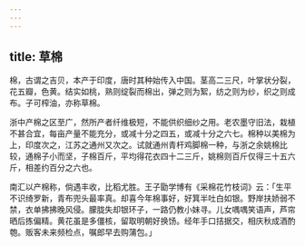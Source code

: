 ```yaml
---
---
---
```

title: 草棉
---



棉，古谓之吉贝，本产于印度，唐时其种始传入中国。茎高二三尺，叶掌状分裂，花五瓣，色黄。结实如桃，熟则绽裂而棉出，弹之则为絮，纺之则为纱，织之则成布。子可榨油，亦称草棉。

浙中产棉之区至广，然所产者纤维极短，不能供织细纱之用。老农墨守旧法，栽植不甚合宜，每亩产量不能充分，或减十分之四五，或减十分之六七。棉种以美棉为上，印度次之，江苏之通州又次之。试就通州青杆鸡脚棉一种，与浙之余姚棉比较，通棉子小而坚，子棉百斤，平均得花衣四十二三斤，姚棉则百斤仅得三十五六斤，相差约百分之六也。

南汇以产棉称，倘遇丰收，比稻尤胜。王子勖学博有《采棉花竹枝词》云：「生平不识绮罗新，青布兜头最率真。却喜今年棉事好，好箕半吐白如银。野岸扶娇弱不禁，衣单拂拂晚风侵。朦胧失却银环子，一路仍教小妹寻。儿女喁喁笑语声，芦帘晒后拣偏精。黄花虽是多僵核，留取明朝好换饧。经年手口拮据交，相庆秋成酒酌匏。贩客未来频检点，嘱郎早去购蒲包。」